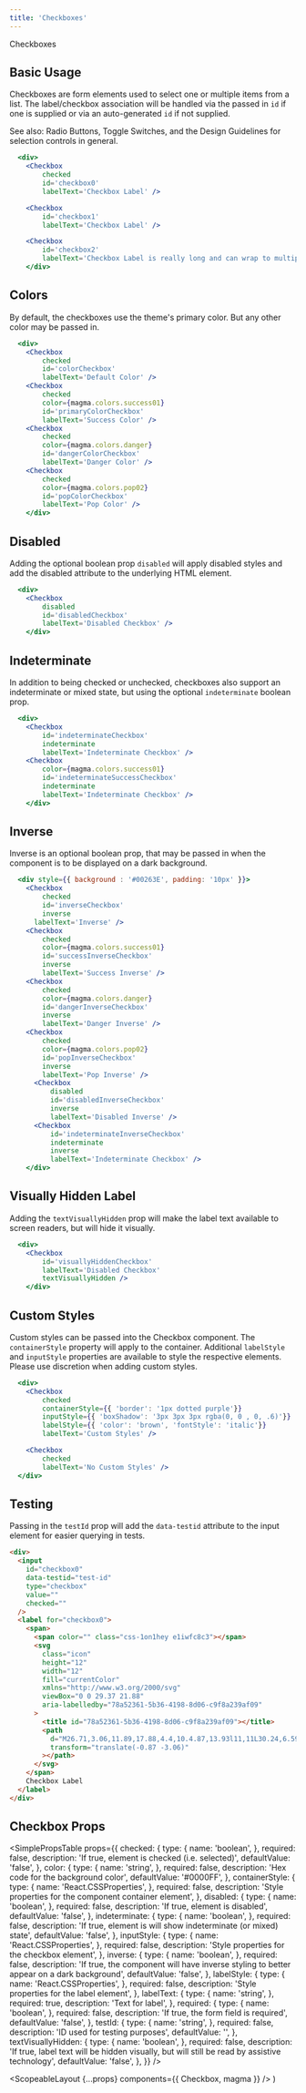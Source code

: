 ```yaml
---
title: 'Checkboxes'
---
```



<DocsHeading to="/design/selection-controls/#4._checkboxes" type="design">
  Checkboxes
</DocsHeading>

## Basic Usage

Checkboxes are form elements used to select one or multiple items from a list. The label/checkbox association will be handled via the passed in `id` if one is supplied or via an auto-generated `id` if not supplied.

See also: <Link to="/api/radio">Radio Buttons</Link>, <Link to="/api/toggle">Toggle Switches</Link>, and the <Link to="/design/selection-controls">Design Guidelines</Link> for selection controls in general.

```.jsx
  <div>
    <Checkbox
        checked
        id='checkbox0'
        labelText='Checkbox Label' />

    <Checkbox
        id='checkbox1'
        labelText='Checkbox Label' />

    <Checkbox
        id='checkbox2'
        labelText='Checkbox Label is really long and can wrap to multiple lines lorem ipsum dolar sit amet is really long and can wrap to multiple lines' />
    </div>
```

## Colors

By default, the checkboxes use the theme's primary color. But any other color may be passed in.

```.jsx
  <div>
    <Checkbox
        checked
        id='colorCheckbox'
        labelText='Default Color' />
    <Checkbox
        checked
        color={magma.colors.success01}
        id='primaryColorCheckbox'
        labelText='Success Color' />
    <Checkbox
        checked
        color={magma.colors.danger}
        id='dangerColorCheckbox'
        labelText='Danger Color' />
    <Checkbox
        checked
        color={magma.colors.pop02}
        id='popColorCheckbox'
        labelText='Pop Color' />
    </div>
```

## Disabled

Adding the optional boolean prop `disabled` will apply disabled styles and add the disabled attribute to the underlying HTML element.

```.jsx
  <div>
    <Checkbox
        disabled
        id='disabledCheckbox'
        labelText='Disabled Checkbox' />
    </div>
```

## Indeterminate

In addition to being checked or unchecked, checkboxes also support an indeterminate or mixed state, but using the optional `indeterminate` boolean prop.

```.jsx
  <div>
    <Checkbox
        id='indeterminateCheckbox'
        indeterminate
        labelText='Indeterminate Checkbox' />
    <Checkbox
        color={magma.colors.success01}
        id='indeterminateSuccessCheckbox'
        indeterminate
        labelText='Indeterminate Checkbox' />
    </div>
```

## Inverse

Inverse is an optional boolean prop, that may be passed in when the component is to be displayed on a dark background.

```.jsx
  <div style={{ background : '#00263E', padding: '10px' }}>
    <Checkbox
        checked
        id='inverseCheckbox'
        inverse
      labelText='Inverse' />
    <Checkbox
        checked
        color={magma.colors.success01}
        id='successInverseCheckbox'
        inverse
        labelText='Success Inverse' />
    <Checkbox
        checked
        color={magma.colors.danger}
        id='dangerInverseCheckbox'
        inverse
        labelText='Danger Inverse' />
    <Checkbox
        checked
        color={magma.colors.pop02}
        id='popInverseCheckbox'
        inverse
        labelText='Pop Inverse' />
      <Checkbox
          disabled
          id='disabledInverseCheckbox'
          inverse
          labelText='Disabled Inverse' />
      <Checkbox
          id='indeterminateInverseCheckbox'
          indeterminate
          inverse
          labelText='Indeterminate Checkbox' />
    </div>
```

## Visually Hidden Label

Adding the `textVisuallyHidden` prop will make the label text available to screen readers, but will hide it visually.

```.jsx
  <div>
    <Checkbox
        id='visuallyHiddenCheckbox'
        labelText='Disabled Checkbox'
        textVisuallyHidden />
    </div>
```

## Custom Styles

Custom styles can be passed into the Checkbox component. The `containerStyle` property will apply to the container.
Additional `labelStyle` and `inputStyle` properties are available to style the respective elements. Please use discretion when adding custom styles.

```.jsx
  <div>
    <Checkbox
        checked
        containerStyle={{ 'border': '1px dotted purple'}}
        inputStyle={{ 'boxShadow': '3px 3px 3px rgba(0, 0 , 0, .6)'}}
        labelStyle={{ 'color': 'brown', 'fontStyle': 'italic'}}
        labelText='Custom Styles' />

    <Checkbox
        checked
        labelText='No Custom Styles' />
  </div>
```

## Testing

Passing in the `testId` prop will add the `data-testid` attribute to the input element for easier querying in tests.

```html
<div>
  <input
    id="checkbox0"
    data-testid="test-id"
    type="checkbox"
    value=""
    checked=""
  />
  <label for="checkbox0">
    <span>
      <span color="" class="css-1on1hey e1iwfc8c3"></span>
      <svg
        class="icon"
        height="12"
        width="12"
        fill="currentColor"
        xmlns="http://www.w3.org/2000/svg"
        viewBox="0 0 29.37 21.88"
        aria-labelledby="78a52361-5b36-4198-8d06-c9f8a239af09"
      >
        <title id="78a52361-5b36-4198-8d06-c9f8a239af09"></title>
        <path
          d="M26.71,3.06,11.89,17.88,4.4,10.4.87,13.93l11,11L30.24,6.59Z"
          transform="translate(-0.87 -3.06)"
        ></path>
      </svg>
    </span>
    Checkbox Label
  </label>
</div>
```

## Checkbox Props

<SimplePropsTable
  props={{
    checked: {
      type: {
        name: 'boolean',
      },
      required: false,
      description: 'If true, element is checked (i.e. selected)',
      defaultValue: 'false',
    },
    color: {
      type: {
        name: 'string',
      },
      required: false,
      description: 'Hex code for the background color',
      defaultValue: '#0000FF',
    },
    containerStyle: {
      type: {
        name: 'React.CSSProperties',
      },
      required: false,
      description: 'Style properties for the component container element',
    },
    disabled: {
      type: {
        name: 'boolean',
      },
      required: false,
      description: 'If true, element is disabled',
      defaultValue: 'false',
    },
    indeterminate: {
      type: {
        name: 'boolean',
      },
      required: false,
      description:
        'If true, element is will show indeterminate (or mixed) state',
      defaultValue: 'false',
    },
    inputStyle: {
      type: {
        name: 'React.CSSProperties',
      },
      required: false,
      description: 'Style properties for the checkbox element',
    },
    inverse: {
      type: {
        name: 'boolean',
      },
      required: false,
      description:
        'If true, the component will have inverse styling to better appear on a dark background',
      defaultValue: 'false',
    },
    labelStyle: {
      type: {
        name: 'React.CSSProperties',
      },
      required: false,
      description: 'Style properties for the label element',
    },
    labelText: {
      type: {
        name: 'string',
      },
      required: true,
      description: 'Text for label',
    },
    required: {
      type: {
        name: 'boolean',
      },
      required: false,
      description: 'If true, the form field is required',
      defaultValue: 'false',
    },
    testId: {
      type: {
        name: 'string',
      },
      required: false,
      description: 'ID used for testing purposes',
      defaultValue: '',
    },
    textVisuallyHidden: {
      type: {
        name: 'boolean',
      },
      required: false,
      description:
        'If true, label text will be hidden visually, but will still be read by assistive technology',
      defaultValue: 'false',
    },
  }}
/>

  <ScopeableLayout {...props} components={{ Checkbox, magma }} />
)
